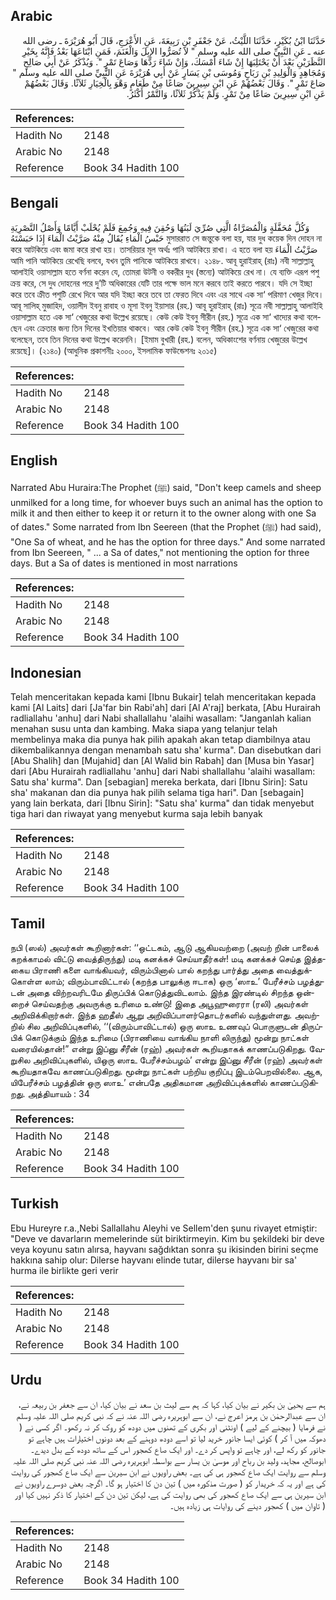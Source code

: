 ## Arabic


<div dir="rtl" lang="ar" style={{fontSize:'larger',backgroundColor:'#f8f9fa',padding:20}}>
حَدَّثَنَا ابْنُ بُكَيْرٍ، حَدَّثَنَا اللَّيْثُ، عَنْ جَعْفَرِ بْنِ رَبِيعَةَ، عَنِ الأَعْرَجِ، قَالَ أَبُو هُرَيْرَةَ ـ رضى الله عنه ـ عَنِ النَّبِيِّ صلى الله عليه وسلم ‏"‏ لاَ تُصَرُّوا الإِبِلَ وَالْغَنَمَ، فَمَنِ ابْتَاعَهَا بَعْدُ فَإِنَّهُ بِخَيْرِ النَّظَرَيْنِ بَعْدَ أَنْ يَحْتَلِبَهَا إِنْ شَاءَ أَمْسَكَ، وَإِنْ شَاءَ رَدَّهَا وَصَاعَ تَمْرٍ ‏"‏‏.‏ وَيُذْكَرُ عَنْ أَبِي صَالِحٍ وَمُجَاهِدٍ وَالْوَلِيدِ بْنِ رَبَاحٍ وَمُوسَى بْنِ يَسَارٍ عَنْ أَبِي هُرَيْرَةَ عَنِ النَّبِيِّ صلى الله عليه وسلم ‏"‏ صَاعَ تَمْرٍ ‏"‏‏.‏ وَقَالَ بَعْضُهُمْ عَنِ ابْنِ سِيرِينَ صَاعًا مِنْ طَعَامٍ وَهْوَ بِالْخِيَارِ ثَلاَثًا‏.‏ وَقَالَ بَعْضُهُمْ عَنِ ابْنِ سِيرِينَ صَاعًا مِنْ تَمْرٍ‏.‏ وَلَمْ يَذْكُرْ ثَلاَثًا، وَالتَّمْرُ أَكْثَرُ‏.‏
</div>
<div style={{backgroundColor:'#f8f9fa',padding:20, marginBottom: 10}}><table> <thead> <tr> <th>References:</th> <th></th> </tr> </thead> <tbody><tr><td>Hadith No</td><td>2148</td></tr><tr><td>Arabic No</td><td>2148</td></tr><tr><td>Reference</td><td>Book 34 Hadith 100</td></tr></tbody></table></div>

## Bengali


<div dir="ltr" lang="bn" style={{fontSize:'larger',backgroundColor:'#f8f9fa',padding:20}}>
وَكُلَّ مُحَفَّلَةٍ وَالْمُصَرَّاةُ الَّتِي صُرِّيَ لَبَنُهَا وَحُقِنَ فِيهِ وَجُمِعَ فَلَمْ يُحْلَبْ أَيَّامًا وَأَصْلُ التَّصْرِيَةِ حَبْسُ الْمَاءِ يُقَالُ مِنْهُ صَرَّيْتُ الْمَاءَ إِذَا حَبَسْتَهُ মুসাররাত সে জন্তুকে বলা হয়, যার দুধ কয়েক দিন দোহন না করে আটকিয়ে এবং জমা করে রাখা হয়। তাসরিয়ার মূল অর্থঃ পানি আটকিয়ে রাখা। এ হতে বলা হয় صَرَّيْتُ الْمَاءَ আমি পানি আটকিয়ে রেখেছি বলবে, যখন তুমি পানিকে আটকিয়ে রাখবে। ২১৪৮. আবূ হুরাইরাহ্ (রাঃ) নবী সাল্লাল্লাহু আলাইহি ওয়াসাল্লাম হতে বর্ণনা করেন যে, তোমরা উটনী ও বকরীর দুধ (স্তন্যে) আটকিয়ে রেখ না। যে ব্যক্তি এরূপ পশু ক্রয় করে, সে দুধ দোহনের পরে দু’টি অধিকারের যেটি তার পক্ষে ভাল মনে করবে তাই করতে পারবে। যদি সে ইচ্ছা করে তবে ক্রীত পশুটি রেখে দিবে আর যদি ইচ্ছা করে তবে তা ফেরত দিবে এবং এর সাথে এক সা‘ পরিমাণ খেজুর দিবে। আবূ সালিহ্ মুজাহিদ, ওয়ালীদ ইবনু রাবাহ ও মূসা ইবনু ইয়াসার (রহ.) আবূ হুরাইরাহ্ (রাঃ) সূত্রে নবী সাল্লাল্লাহু আলাইহি ওয়াসাল্লাম হতে এক সা‘ খেজুরের কথা উল্লেখ রয়েছে। কেউ কেউ ইবনু সীরীন (রহ.) সূত্রে এক সা‘ খাদ্যের কথা বলেছেন এবং ক্রেতার জন্য তিন দিনের ইখতিয়ার থাকবে। আর কেউ কেউ ইবনু সীরীন (রহ.) সূত্রে এক সা‘ খেজুরের কথা বলেছেন, তবে তিন দিনের কথা উল্লেখ করেননি। [ইমাম বুখারী (রহ.) বলেন, অধিকাংশের বর্ণনায় খেজুরের উল্লেখ রয়েছে]। (২১৪০) (আধুনিক প্রকাশনীঃ ২০০০, ইসলামিক ফাউন্ডেশনঃ ২০১৫)
</div>
<div style={{backgroundColor:'#f8f9fa',padding:20, marginBottom: 10}}><table> <thead> <tr> <th>References:</th> <th></th> </tr> </thead> <tbody><tr><td>Hadith No</td><td>2148</td></tr><tr><td>Arabic No</td><td>2148</td></tr><tr><td>Reference</td><td>Book 34 Hadith 100</td></tr></tbody></table></div>

## English


<div dir="ltr" lang="en" style={{fontSize:'larger',backgroundColor:'#f8f9fa',padding:20}}>
Narrated Abu Huraira:The Prophet (ﷺ) said, "Don't keep camels and sheep unmilked for a long time, for whoever buys such an animal has the option to milk it and then either to keep it or return it to the owner along with one Sa of dates." Some narrated from Ibn Seereen (that the Prophet (ﷺ) had said), "One Sa of wheat, and he has the option for three days." And some narrated from Ibn Seereen, " ... a Sa of dates," not mentioning the option for three days. But a Sa of dates is mentioned in most narrations
</div>
<div style={{backgroundColor:'#f8f9fa',padding:20, marginBottom: 10}}><table> <thead> <tr> <th>References:</th> <th></th> </tr> </thead> <tbody><tr><td>Hadith No</td><td>2148</td></tr><tr><td>Arabic No</td><td>2148</td></tr><tr><td>Reference</td><td>Book 34 Hadith 100</td></tr></tbody></table></div>

## Indonesian


<div dir="ltr" lang="id" style={{fontSize:'larger',backgroundColor:'#f8f9fa',padding:20}}>
Telah menceritakan kepada kami [Ibnu Bukair] telah menceritakan kepada kami [Al Laits] dari [Ja'far bin Rabi'ah] dari [Al A'raj] berkata, [Abu Hurairah radliallahu 'anhu] dari Nabi shallallahu 'alaihi wasallam: "Janganlah kalian menahan susu unta dan kambing. Maka siapa yang telanjur telah membelinya maka dia punya hak pilih apakah akan tetap diambilnya atau dikembalikannya dengan menambah satu sha' kurma". Dan disebutkan dari [Abu Shalih] dan [Mujahid] dan [Al Walid bin Rabah] dan [Musa bin Yasar] dari [Abu Hurairah radliallahu 'anhu] dari Nabi shallallahu 'alaihi wasallam: Satu sha' kurma". Dan [sebagian] mereka berkata, dari [Ibnu Sirin]: Satu sha' makanan dan dia punya hak pilih selama tiga hari". Dan [sebagain] yang lain berkata, dari [Ibnu Sirin]: "Satu sha' kurma" dan tidak menyebut tiga hari dan riwayat yang menyebut kurma saja lebih banyak
</div>
<div style={{backgroundColor:'#f8f9fa',padding:20, marginBottom: 10}}><table> <thead> <tr> <th>References:</th> <th></th> </tr> </thead> <tbody><tr><td>Hadith No</td><td>2148</td></tr><tr><td>Arabic No</td><td>2148</td></tr><tr><td>Reference</td><td>Book 34 Hadith 100</td></tr></tbody></table></div>

## Tamil


<div dir="ltr" lang="ta" style={{fontSize:'larger',backgroundColor:'#f8f9fa',padding:20}}>
நபி (ஸல்) அவர்கள் கூறினார்கள்: ‘‘ஒட்டகம், ஆடு ஆகியவற்றை (அவற் றின் பாலைக் கறக்காமல் விட்டு வைத்திருந்து) மடி கனக்கச் செய்யாதீர்கள்! மடி கனக்கச் செய்த இத்தகைய பிராணி களை வாங்கியவர், விரும்பினால் பால் கறந்து பார்த்து அதை வைத்துக்கொள்ள லாம்; விரும்பாவிட்டால் (கறந்த பாலுக்கு ஈடாக) ஒரு ‘ஸாஉ’ பேரீச்சம் பழத்துடன் அதை விற்றவரிடமே திருப்பிக் கொடுத்துவிடலாம். இந்த இரண்டில் சிறந்த ஒன்றைச் செய்வதற்கு அவருக்கு உரிமை உண்டு! இதை அபூஹுரைரா (ரலி) அவர்கள் அறிவிக்கிறார்கள். இந்த ஹதீஸ் ஆறு அறிவிப்பாளர்தொடர்களில் வந்துள்ளது. அவற்றில் சில அறிவிப்புகளில், ‘‘(விரும்பாவிட்டால்) ஒரு ஸாஉ உணவுப் பொருளுடன் திருப்பிக் கொடுக்கும் இந்த உரிமை (பிராணியை வாங்கிய நாளி லிருந்து) மூன்று நாட்கள் வரையில்தான்!” என்று இப்னு சீரீன் (ரஹ்) அவர்கள் கூறியதாகக் காணப்படுகிறது. வேறுசில அறிவிப்புகளில், யிஒரு ஸாஉ பேரீச்சம்பழம்’ என்று இப்னு சீரீன் (ரஹ்) அவர்கள் கூறியதாகவே காணப்படுகிறது. மூன்று நாட்கள் பற்றிய குறிப்பு இடம்பெறவில்லை. ஆக, யிபேரீச்சம் பழத்தின் ஒரு ஸாஉ’ என்பதே அதிகமான அறிவிப்புக்களில் காணப்படுகிறது. அத்தியாயம் : 34
</div>
<div style={{backgroundColor:'#f8f9fa',padding:20, marginBottom: 10}}><table> <thead> <tr> <th>References:</th> <th></th> </tr> </thead> <tbody><tr><td>Hadith No</td><td>2148</td></tr><tr><td>Arabic No</td><td>2148</td></tr><tr><td>Reference</td><td>Book 34 Hadith 100</td></tr></tbody></table></div>

## Turkish


<div dir="ltr" lang="tr" style={{fontSize:'larger',backgroundColor:'#f8f9fa',padding:20}}>
Ebu Hureyre r.a.,Nebi Sallallahu Aleyhi ve Sellem'den şunu rivayet etmiştir: "Deve ve davarların memelerinde süt biriktirmeyin. Kim bu şekildeki bir deve veya koyunu satın alırsa, hayvanı sağdıktan sonra şu ikisinden birini seçme hakkına sahip olur: Dilerse hayvanı elinde tutar, dilerse hayvanı bir sa' hurma ile birlikte geri verir
</div>
<div style={{backgroundColor:'#f8f9fa',padding:20, marginBottom: 10}}><table> <thead> <tr> <th>References:</th> <th></th> </tr> </thead> <tbody><tr><td>Hadith No</td><td>2148</td></tr><tr><td>Arabic No</td><td>2148</td></tr><tr><td>Reference</td><td>Book 34 Hadith 100</td></tr></tbody></table></div>

## Urdu


<div dir="rtl" lang="ur" style={{fontSize:'larger',backgroundColor:'#f8f9fa',padding:20}}>
ہم سے یحییٰ بن بکیر نے بیان کیا، کہا کہ ہم سے لیث بن سعد نے بیان کیا، ان سے جعفر بن ربیعہ نے، ان سے عبدالرحمٰن بن ہرمز اعرج نے، ان سے ابوہریرہ رضی اللہ عنہ نے کہ نبی کریم صلی اللہ علیہ وسلم نے فرمایا ( بیچنے کے لیے ) اونٹنی اور بکری کے تھنوں میں دودھ کو روک کر نہ رکھو۔ اگر کسی نے ( دھوکہ میں آ کر ) کوئی ایسا جانور خرید لیا تو اسے دودھ دوہنے کے بعد دونوں اختیارات ہیں چاہے تو جانور کو رکھ لے، اور چاہے تو واپس کر دے۔ اور ایک صاع کھجور اس کے ساتھ دودھ کے بدل دیدے۔ ابوصالح، مجاہد، ولید بن رباح اور موسیٰ بن یسار سے بواسطہ ابوہریرہ رضی اللہ عنہ نبی کریم صلی اللہ علیہ وسلم سے روایت ایک صاع کھجور ہی کی ہے۔ بعض راویوں نے ابن سیرین سے ایک صاع کھجور کی روایت کی ہے اور یہ کہ خریدار کو ( صورت مذکورہ میں ) تین دن کا اختیار ہو گا۔ اگرچہ بعض دوسرے راویوں نے ابن سیرین ہی سے ایک صاع کھجور کی بھی روایت کی ہے، لیکن تین دن کے اختیار کا ذکر نہیں کیا اور ( تاوان میں ) کھجور دینے کی روایات ہی زیادہ ہیں۔
</div>
<div style={{backgroundColor:'#f8f9fa',padding:20, marginBottom: 10}}><table> <thead> <tr> <th>References:</th> <th></th> </tr> </thead> <tbody><tr><td>Hadith No</td><td>2148</td></tr><tr><td>Arabic No</td><td>2148</td></tr><tr><td>Reference</td><td>Book 34 Hadith 100</td></tr></tbody></table></div>
